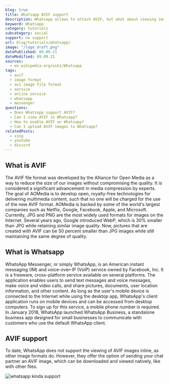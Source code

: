 ```yaml
---
blog: true
title: Whatsapp AVIF support
description: Whatsapp allows to attach AVIF, but what about viewing images inline? Read more here.
keyword: Whatsapp
category: tutorials
subcategory: social
support: no support
url: blog/tutorials/whatsapp/
image: "/logo_draft.png"
datePublished: 09.09.21
dateModified: 09.09.21
sources:
  - en.wikipedia.org/wiki/Whatsapp
tags:
  - avif
  - image format
  - av1 image file format
  - service
  - online service
  - whatsapp
  - messenger
questions:
  - Does Whatsapp support AVIF?
  - Can I view AVIF in Whatsapp?
  - How to enable AVIF on Whatsapp?
  - Can I upload AVIF images to Whatsapp?
relatedPosts:
  - xing
  - youtube
  - discord
---
```


## What is AVIF

The AVIF file format was developed by the Alliance for Open Media as a way to reduce the size of our images without compromising the quality. It is considered a significant advancement in media compression by experts. The goal of AOMedia is to develop open, royalty-free technologies for delivering multimedia content, such that no one will be charged for the use of the new AVIF format. AOMedia is backed by some of the world's largest companies such as Netflix, Google, Facebook, Apple, and Microsoft. Currently, JPG and PNG are the most widely used formats for images on the Internet. Several years ago, Google introduced WebP, which is 30% smaller than JPG while retaining similar image quality. Now, pictures that are created with AVIF can be 50 percent smaller than JPG images while still maintaining the same degree of quality.

## What is Whatsapp

WhatsApp Messenger, or simply WhatsApp, is an American instant messaging (IM) and voice-over-IP (VoIP) service owned by Facebook, Inc. It is a freeware, cross-platform service available on several platforms. The application enables users to send text messages and voice messages, make voice and video calls, and share pictures, documents, user location information, and other content. As long as the user's mobile device is connected to the Internet while using the desktop app, WhatsApp's client application runs on mobile devices and can be accessed from desktop computers. To sign up for this service, a mobile phone number is required. In January 2018, WhatsApp launched WhatsApp Business, a standalone business app designed for small businesses to communicate with customers who use the default WhatsApp client.

## AVIF support

To date, WhatsApp does not support the viewing of AVIF images inline, as other image formats do. However, they offer the option of sending your chat partner an AVIF image, which can be downloaded and viewed natively, like with other files.

<Image url="whatsapp" alt="whatsapp kinda support" />
